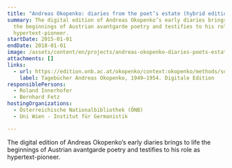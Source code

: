 ```yaml
---
title: "Andreas Okopenko: diaries from the poet’s estate (hybrid edition)"
summary: The digital edition of Andreas Okopenko’s early diaries brings to life
  the beginnings of Austrian avantgarde poetry and testifies to his role as
  hypertext-pioneer.
startDate: 2015-01-01
endDate: 2018-01-01
image: /assets/content/en/projects/andreas-okopenko-diaries-poets-estate-hybrid-edition/okopenko4_1big.5832076_neu.png
attachments: []
links:
  - url: https://edition.onb.ac.at/okopenko/context:okopenko/methods/sdef:Context/get
    label: Tagebücher Andreas Okopenko, 1949–1954. Digitale Edition
responsiblePersons:
  - Roland Innerhofer
  - Bernhard Fetz
hostingOrganizations:
  - Österreichische Nationalbibliothek (ÖNB)
  - Uni Wien - Institut für Germanistik

---
```

The digital edition of Andreas Okopenko’s early diaries brings to life the beginnings of Austrian avantgarde poetry and testifies to his role as hypertext-pioneer.
